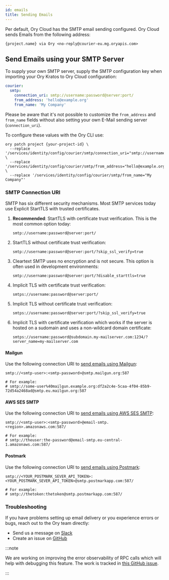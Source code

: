 ```yaml
---
id: emails
title: Sending Emails
---
```


Per default, Ory Cloud has the SMTP email sending configured. Ory Cloud sends Emails from the following address:

```
{project.name} via Ory <no-reply@courier-eu.mg.oryapis.com>
```

## Send Emails using your SMTP Server

To supply your own SMTP server, supply the SMTP configuration key when importing your Ory Kratos to Ory Cloud configuration:

```yaml
courier:
  smtp:
    connection_uri: smtp://username:password@server:port/
    from_address: 'hello@example.org'
    from_name: 'My Company'
```

Please be aware that it's not possible to customize the `from_address` and `from_name` fields without also setting your own E-Mail
sending server (`connection_uri`).

To configure these values with the Ory CLI use:

```shell
ory patch project {your-project-id} \
  --replace '/services/identity/config/courier/smtp/connection_uri="smtp://username:password@server:port/"' \
  --replace '/services/identity/config/courier/smtp/from_address="hello@example.org' \
  --replace '/services/identity/config/courier/smtp/from_name="My Company"'
```

### SMTP Connection URI

SMTP has six different security mechanisms. Most SMTP services today use Explicit StartTLS with trusted certificates.

1. **Recommended**: StartTLS with certificate trust verification. This is the most common option today:
   ```
   smtp://username:password@server:port/
   ```
1. StartTLS without certificate trust verification:
   ```
   smtp://username:password@server:port/?skip_ssl_verify=true
   ```
1. Cleartext SMTP uses no encryption and is not secure. This option is often used in development environments:
   ```
   smtp://username:password@server:port/?disable_starttls=true
   ```
1. Implicit TLS with certificate trust verification:
   ```
   smtps://username:password@server:port/
   ```
1. Implicit TLS without certificate trust verification:
   ```
   smtps://username:password@server:port/?skip_ssl_verify=true
   ```
1. Implicit TLS with certificate verification which works if the server is hosted on a sudomain and uses a non-wildcard domain
   certificate:
   ```
   smtps://username:password@subdomain.my-mailserver.com:1234/?server_name=my-mailserver.com
   ```

#### Mailgun

Use the following connection URI to
[send emails using Mailgun](https://documentation.mailgun.com/en/latest/quickstart-sending.html):

```
smtp://<smtp-user>:<smtp-password>@smtp.mailgun.org:587

# For example:
# smtp://some-user%40mailgun.example.org:df2a2c4e-5caa-4f04-85b9-72d54a2468ad@smtp.eu.mailgun.org:587
```

#### AWS SES SMTP

Use the following connection URI to
[send emails using AWS SES SMTP](https://docs.aws.amazon.com/ses/latest/dg/send-email-smtp.html):

```
smtp://<smtp-user>:<smtp-password>@email-smtp.<region>.amazonaws.com:587/

# For example:
# smtp://theuser:the-password@email-smtp.eu-central-1.amazonaws.com:587/
```

#### Postmark

Use the following connection URI to [send emails using Postmark](https://postmarkapp.com/smtp-service):

```
smtp://<YOUR_POSTMARK_SEVER_API_TOKEN>:<YOUR_POSTMARK_SEVER_API_TOKEN>@smtp.postmarkapp.com:587/

# For example:
# smtp://thetoken:thetoken@smtp.postmarkapp.com:587/
```

### Troubleshooting

If you have problems setting up email delivery or you experience errors or bugs, reach out to the Ory team directly:

- Send us a message on [Slack](https://slack.ory.sh)
- Create an issue on [GitHub](https://github.com/ory/cloud)

:::note

We are working on improving the error observability of RPC calls which will help with debugging this feature. The work is tracked
in [this GitHub issue](https://github.com/ory/cloud/issues/117).

:::
